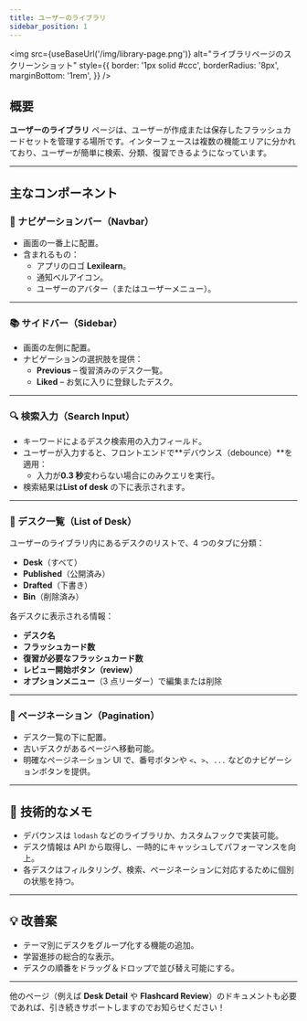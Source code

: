 ```yaml
---
title: ユーザーのライブラリ
sidebar_position: 1
---
```



<img
  src={useBaseUrl('/img/library-page.png')}
  alt="ライブラリページのスクリーンショット"
  style={{
    border: '1px solid #ccc',
    borderRadius: '8px',
    marginBottom: '1rem',
  }}
/>

## 概要

**ユーザーのライブラリ** ページは、ユーザーが作成または保存したフラッシュカードセットを管理する場所です。インターフェースは複数の機能エリアに分かれており、ユーザーが簡単に検索、分類、復習できるようになっています。

---

## 主なコンポーネント

### 🧭 ナビゲーションバー（Navbar）

- 画面の一番上に配置。
- 含まれるもの：
  - アプリのロゴ **Lexilearn**。
  - 通知ベルアイコン。
  - ユーザーのアバター（またはユーザーメニュー）。

---

### 📚 サイドバー（Sidebar）

- 画面の左側に配置。
- ナビゲーションの選択肢を提供：
  - **Previous** – 復習済みのデスク一覧。
  - **Liked** – お気に入りに登録したデスク。

---

### 🔍 検索入力（Search Input）

- キーワードによるデスク検索用の入力フィールド。
- ユーザーが入力すると、フロントエンドで**デバウンス（debounce）**を適用：
  - 入力が**0.3 秒**変わらない場合にのみクエリを実行。
- 検索結果は**List of desk** の下に表示されます。

---

### 📂 デスク一覧（List of Desk）

ユーザーのライブラリ内にあるデスクのリストで、4 つのタブに分類：

- **Desk**（すべて）
- **Published**（公開済み）
- **Drafted**（下書き）
- **Bin**（削除済み）

各デスクに表示される情報：

- **デスク名**
- **フラッシュカード数**
- **復習が必要なフラッシュカード数**
- **レビュー開始ボタン（review）**
- **オプションメニュー**（3 点リーダー）で編集または削除

---

### 📄 ページネーション（Pagination）

- デスク一覧の下に配置。
- 古いデスクがあるページへ移動可能。
- 明確なページネーション UI で、番号ボタンや `<`、`>`、`...` などのナビゲーションボタンを提供。

---

## 📌 技術的なメモ

- デバウンスは `lodash` などのライブラリか、カスタムフックで実装可能。
- デスク情報は API から取得し、一時的にキャッシュしてパフォーマンスを向上。
- 各デスクはフィルタリング、検索、ページネーションに対応するために個別の状態を持つ。

---

## 💡 改善案

- テーマ別にデスクをグループ化する機能の追加。
- 学習進捗の総合的な表示。
- デスクの順番をドラッグ＆ドロップで並び替え可能にする。

---

他のページ（例えば **Desk Detail** や **Flashcard Review**）のドキュメントも必要であれば、引き続きサポートしますのでお知らせください！
